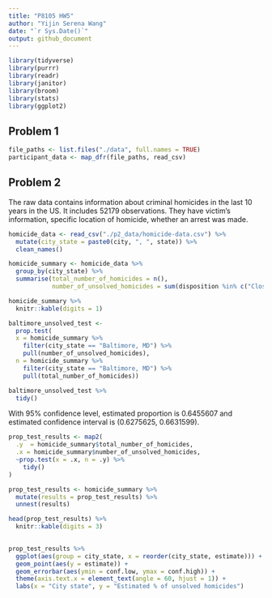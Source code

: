 ```yaml
---
title: "P8105 HW5"
author: "Yijin Serena Wang"
date: "`r Sys.Date()`"
output: github_document
---
```


```r
library(tidyverse)
library(purrr)
library(readr)
library(janitor)
library(broom)
library(stats)
library(ggplot2)
```


## Problem 1
```r
file_paths <- list.files("./data", full.names = TRUE)
participant_data <- map_dfr(file_paths, read_csv)
```
## Problem 2

The raw data contains information about criminal homicides in the last 10 years in the US. It includes 52179 observations. They have victim's information, specific location of homicide, whether an arrest was made.
```r
homicide_data <- read_csv("./p2_data/homicide-data.csv") %>%
  mutate(city_state = paste0(city, ", ", state)) %>%
  clean_names() 
```

```r
homicide_summary <- homicide_data %>%
  group_by(city_state) %>%
  summarise(total_number_of_homicides = n(),
            number_of_unsolved_homicides = sum(disposition %in% c("Closed without arrest", "Open/No arrest"))) 

homicide_summary %>%
  knitr::kable(digits = 1)
```

```r
baltimore_unsolved_test <- 
  prop.test(
  x = homicide_summary %>% 
    filter(city_state == "Baltimore, MD") %>%
    pull(number_of_unsolved_homicides),
  n = homicide_summary %>% 
    filter(city_state == "Baltimore, MD") %>%
    pull(total_number_of_homicides))

baltimore_unsolved_test %>% 
  tidy()
```
With  95% confidence level, estimated proportion is 0.6455607 and estimated confidence interval is (0.6275625, 0.6631599).

```r
prop_test_results <- map2(
  .y  = homicide_summary$total_number_of_homicides,
  .x = homicide_summary$number_of_unsolved_homicides,
  ~prop.test(x = .x, n = .y) %>%
    tidy()
)

prop_test_results <- homicide_summary %>%
  mutate(results = prop_test_results) %>%
  unnest(results)
```

```r
head(prop_test_results) %>%
  knitr::kable(digits = 3)
  
```

```r
prop_test_results %>%
  ggplot(aes(group = city_state, x = reorder(city_state, estimate))) + 
  geom_point(aes(y = estimate)) +
  geom_errorbar(aes(ymin = conf.low, ymax = conf.high)) +
  theme(axis.text.x = element_text(angle = 60, hjust = 1)) +
  labs(x = "City state", y = "Estimated % of unsolved homicides")
  
```

